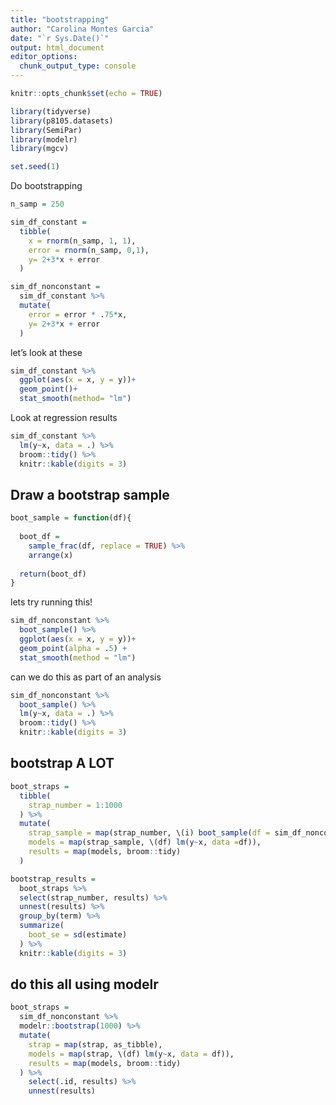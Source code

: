 ```yaml
---
title: "bootstrapping"
author: "Carolina Montes Garcia"
date: "`r Sys.Date()`"
output: html_document
editor_options: 
  chunk_output_type: console
---
```


```r
knitr::opts_chunk$set(echo = TRUE)

library(tidyverse)
library(p8105.datasets)
library(SemiPar)
library(modelr)
library(mgcv)

set.seed(1)

```

Do bootstrapping

```r
n_samp = 250

sim_df_constant =
  tibble(
    x = rnorm(n_samp, 1, 1), 
    error = rnorm(n_samp, 0,1),
    y= 2+3*x + error
  )

sim_df_nonconstant =
  sim_df_constant %>% 
  mutate(
    error = error * .75*x,
    y= 2+3*x + error
  )

```

let's look at these

```r
sim_df_constant %>% 
  ggplot(aes(x = x, y = y))+
  geom_point()+
  stat_smooth(method= "lm")
```

Look at regression results

```r
sim_df_constant %>% 
  lm(y~x, data = .) %>% 
  broom::tidy() %>% 
  knitr::kable(digits = 3)
```

## Draw a bootstrap sample

```r
boot_sample = function(df){
  
  boot_df = 
    sample_frac(df, replace = TRUE) %>% 
    arrange(x)
  
  return(boot_df)
}
```

lets try running this!

```r
sim_df_nonconstant %>% 
  boot_sample() %>% 
  ggplot(aes(x = x, y = y))+
  geom_point(alpha = .5) +
  stat_smooth(method = "lm")
```

can we do this as part of an analysis


```r
sim_df_nonconstant %>% 
  boot_sample() %>% 
  lm(y~x, data = .) %>% 
  broom::tidy() %>% 
  knitr::kable(digits = 3)
```


## bootstrap A LOT

```r
boot_straps =
  tibble(
    strap_number = 1:1000
  ) %>% 
  mutate(
    strap_sample = map(strap_number, \(i) boot_sample(df = sim_df_nonconstant)), 
    models = map(strap_sample, \(df) lm(y~x, data =df)), 
    results = map(models, broom::tidy)
  )

bootstrap_results = 
  boot_straps %>% 
  select(strap_number, results) %>% 
  unnest(results) %>% 
  group_by(term) %>% 
  summarize(
    boot_se = sd(estimate)
  ) %>% 
  knitr::kable(digits = 3)
```


## do this all using modelr

```r
boot_straps = 
  sim_df_nonconstant %>% 
  modelr::bootstrap(1000) %>% 
  mutate(
    strap = map(strap, as_tibble),
    models = map(strap, \(df) lm(y~x, data = df)),
    results = map(models, broom::tidy)
  ) %>% 
    select(.id, results) %>% 
    unnest(results)
```

